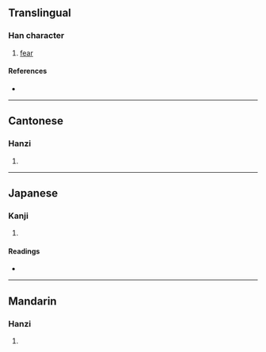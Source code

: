 {{character info/new}}
==Translingual==

===Han character===
{{Han char|rn=61|rad=心|as=19|sn=23|four=40331|canj=TGP,XTGP|ids=⿱難心}}

# [[fear]]

====References====
* {{Han ref|kx=0409.110|dkj=11505|dj=0751.140|hdz=42372.040|uh=6201|ud=25089|bh=F7D9|bd=63449}}

----

==Cantonese==

===Hanzi===
{{yue-hanzi|jyut=[[naan2]], [[naan5]]|y=naan2, naan5}}

# {{rfdef|yue|sort=心19}}

----

==Japanese==

===Kanji===
{{ja-kanji|grade=|rs=心19}}

# {{rfdef|ja|sort=心19}}

====Readings====
* {{ja-readings|on=[[だん]] (dan), [[ねん]] (nen), [[ぜん]] (zen)|kun=[[つつしむ]] (tsutsushimu)}}

----

==Mandarin==

===Hanzi===
{{cmn-hanzi|pin=[[nǎn]] ([[nan3]])|wg=nan<sup>3</sup>}}

# {{rfdef|cmn|sort=心19}}